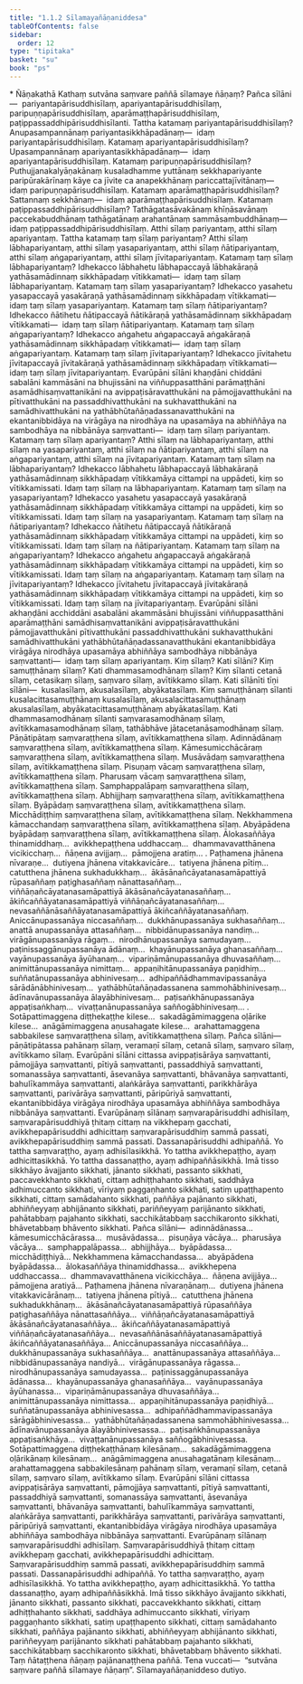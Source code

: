 ```yaml
---
title: "1.1.2 Sīlamayañāṇaniddesa"
tableOfContents: false
sidebar:
  order: 12
type: "tipitaka"
basket: "su"
book: "ps"
---
```



<DynamicBreadcrumb />

<Paragraph type="center" book="ps">
* Ñāṇakathā
</Paragraph>


<Division number="37" book="ps" bookNo="26" page="3">

<Paragraph number="285" book="ps">
Kathaṃ sutvāna saṃvare paññā sīlamaye ñāṇaṃ? Pañca sīlāni—  pariyantapārisuddhisīlaṃ, apariyantapārisuddhisīlaṃ, paripuṇṇapārisuddhisīlaṃ, aparāmaṭṭhapārisuddhisīlaṃ, paṭippassaddhipārisuddhisīlanti.
</Paragraph>

<Paragraph number="286" book="ps">
Tattha katamaṃ pariyantapārisuddhisīlaṃ? Anupasampannānaṃ pariyantasikkhāpadānaṃ—  idaṃ pariyantapārisuddhisīlaṃ.
</Paragraph>

<Paragraph number="287" book="ps">
Katamaṃ apariyantapārisuddhisīlaṃ? Upasampannānaṃ apariyantasikkhāpadānaṃ—  idaṃ apariyantapārisuddhisīlaṃ.
</Paragraph>

<Paragraph number="288" book="ps">
Katamaṃ paripuṇṇapārisuddhisīlaṃ? Puthujjanakalyāṇakānaṃ kusaladhamme yuttānaṃ sekkhapariyante paripūrakārīnaṃ kāye ca jīvite ca anapekkhānaṃ pariccattajīvitānaṃ—  idaṃ paripuṇṇapārisuddhisīlaṃ.
</Paragraph>

<Paragraph number="289" book="ps">
Katamaṃ aparāmaṭṭhapārisuddhisīlaṃ? Sattannaṃ sekkhānaṃ—  idaṃ aparāmaṭṭhapārisuddhisīlaṃ.
</Paragraph>

<Paragraph number="290" book="ps">
Katamaṃ paṭippassaddhipārisuddhisīlaṃ? Tathāgatasāvakānaṃ khīṇāsavānaṃ paccekabuddhānaṃ tathāgatānaṃ arahantānaṃ sammāsambuddhānaṃ—  idaṃ paṭippassaddhipārisuddhisīlaṃ.
</Paragraph>

</Division>
<Division number="38" book="ps" bookNo="26" page="3">

<Paragraph number="291" book="ps">
Atthi sīlaṃ pariyantaṃ, atthi sīlaṃ apariyantaṃ.
</Paragraph>

<Paragraph number="292" book="ps">
Tattha katamaṃ taṃ sīlaṃ pariyantaṃ? Atthi sīlaṃ lābhapariyantaṃ, atthi sīlaṃ yasapariyantaṃ, atthi sīlaṃ ñātipariyantaṃ, atthi sīlaṃ aṅgapariyantaṃ, atthi sīlaṃ jīvitapariyantaṃ.
</Paragraph>

<Paragraph number="293" book="ps">
Katamaṃ taṃ sīlaṃ lābhapariyantaṃ? Idhekacco lābhahetu lābhapaccayā lābhakāraṇā yathāsamādinnaṃ sikkhāpadaṃ vītikkamati—  idaṃ taṃ sīlaṃ lābhapariyantaṃ.
</Paragraph>

<Paragraph number="294" book="ps">
Katamaṃ taṃ sīlaṃ yasapariyantaṃ? Idhekacco yasahetu yasapaccayā yasakāraṇā yathāsamādinnaṃ sikkhāpadaṃ vītikkamati—  idaṃ taṃ sīlaṃ yasapariyantaṃ.
</Paragraph>

<Paragraph number="295" book="ps">
Katamaṃ taṃ sīlaṃ ñātipariyantaṃ? Idhekacco ñātihetu ñātipaccayā ñātikāraṇā yathāsamādinnaṃ sikkhāpadaṃ vītikkamati—  idaṃ taṃ sīlaṃ ñātipariyantaṃ.
</Paragraph>

<Paragraph number="296" book="ps">
Katamaṃ taṃ sīlaṃ aṅgapariyantaṃ? Idhekacco aṅgahetu aṅgapaccayā aṅgakāraṇā yathāsamādinnaṃ sikkhāpadaṃ vītikkamati—  idaṃ taṃ sīlaṃ aṅgapariyantaṃ.
</Paragraph>

<Paragraph number="297" book="ps">
Katamaṃ taṃ sīlaṃ jīvitapariyantaṃ? Idhekacco jīvitahetu jīvitapaccayā jīvitakāraṇā yathāsamādinnaṃ sikkhāpadaṃ vītikkamati—  idaṃ taṃ sīlaṃ jīvitapariyantaṃ. Evarūpāni sīlāni khaṇḍāni chiddāni sabalāni kammāsāni na bhujissāni na viññuppasatthāni parāmaṭṭhāni asamādhisaṃvattanikāni na avippaṭisāravatthukāni na pāmojjavatthukāni na pītivatthukāni na passaddhivatthukāni na sukhavatthukāni na samādhivatthukāni na yathābhūtañāṇadassanavatthukāni na ekantanibbidāya na virāgāya na nirodhāya na upasamāya na abhiññāya na sambodhāya na nibbānāya saṃvattanti—  idaṃ taṃ sīlaṃ pariyantaṃ.
</Paragraph>

<Paragraph number="298" book="ps">
Katamaṃ taṃ sīlaṃ apariyantaṃ? Atthi sīlaṃ na lābhapariyantaṃ, atthi sīlaṃ na yasapariyantaṃ, atthi sīlaṃ na ñātipariyantaṃ, atthi sīlaṃ na aṅgapariyantaṃ, atthi sīlaṃ na jīvitapariyantaṃ.
</Paragraph>

<Paragraph number="299" book="ps">
Katamaṃ taṃ sīlaṃ na lābhapariyantaṃ? Idhekacco lābhahetu lābhapaccayā lābhakāraṇā yathāsamādinnaṃ sikkhāpadaṃ vītikkamāya cittampi na uppādeti, kiṃ so vītikkamissati. Idaṃ taṃ sīlaṃ na lābhapariyantaṃ.
</Paragraph>

<Paragraph number="300" book="ps">
Katamaṃ taṃ sīlaṃ na yasapariyantaṃ? Idhekacco yasahetu yasapaccayā yasakāraṇā yathāsamādinnaṃ sikkhāpadaṃ vītikkamāya cittampi na uppādeti, kiṃ so vītikkamissati. Idaṃ taṃ sīlaṃ na yasapariyantaṃ.
</Paragraph>

<Paragraph number="301" book="ps">
Katamaṃ taṃ sīlaṃ na ñātipariyantaṃ? Idhekacco ñātihetu ñātipaccayā ñātikāraṇā yathāsamādinnaṃ sikkhāpadaṃ vītikkamāya cittampi na uppādeti, kiṃ so vītikkamissati. Idaṃ taṃ sīlaṃ na ñātipariyantaṃ.
</Paragraph>

<Paragraph number="302" book="ps">
Katamaṃ taṃ sīlaṃ na aṅgapariyantaṃ? Idhekacco aṅgahetu aṅgapaccayā aṅgakāraṇā yathāsamādinnaṃ sikkhāpadaṃ vītikkamāya cittampi na uppādeti, kiṃ so vītikkamissati. Idaṃ taṃ sīlaṃ na aṅgapariyantaṃ.
</Paragraph>

<Paragraph number="303" book="ps">
Katamaṃ taṃ sīlaṃ na jīvitapariyantaṃ? Idhekacco jīvitahetu jīvitapaccayā jīvitakāraṇā yathāsamādinnaṃ sikkhāpadaṃ vītikkamāya cittampi na uppādeti, kiṃ so vītikkamissati. Idaṃ taṃ sīlaṃ na jīvitapariyantaṃ. Evarūpāni sīlāni akhaṇḍāni acchiddāni asabalāni akammāsāni bhujissāni viññuppasatthāni aparāmaṭṭhāni samādhisaṃvattanikāni avippaṭisāravatthukāni pāmojjavatthukāni pītivatthukāni passaddhivatthukāni sukhavatthukāni samādhivatthukāni yathābhūtañāṇadassanavatthukāni ekantanibbidāya virāgāya nirodhāya upasamāya abhiññāya sambodhāya nibbānāya saṃvattanti—  idaṃ taṃ sīlaṃ apariyantaṃ.
</Paragraph>

</Division>
<Division number="39" book="ps" bookNo="26" page="3">

<Paragraph number="304" book="ps">
Kiṃ sīlaṃ? Kati sīlāni? Kiṃ samuṭṭhānaṃ sīlaṃ? Kati dhammasamodhānaṃ sīlaṃ?
</Paragraph>

<Paragraph number="305" book="ps">
<Emphasis>Kiṃ sīlan</Emphasis>ti cetanā sīlaṃ, cetasikaṃ sīlaṃ, saṃvaro sīlaṃ, avītikkamo sīlaṃ.
</Paragraph>

<Paragraph number="306" book="ps">
<Emphasis>Kati sīlānī</Emphasis>ti tīṇi sīlāni—  kusalasīlaṃ, akusalasīlaṃ, abyākatasīlaṃ.
</Paragraph>

<Paragraph number="307" book="ps">
<Emphasis>Kiṃ samuṭṭhānaṃ sīlan</Emphasis>ti kusalacittasamuṭṭhānaṃ kusalasīlaṃ, akusalacittasamuṭṭhānaṃ akusalasīlaṃ, abyākatacittasamuṭṭhānaṃ abyākatasīlaṃ.
</Paragraph>

<Paragraph number="308" book="ps">
<Emphasis>Kati dhammasamodhānaṃ sīlan</Emphasis>ti saṃvarasamodhānaṃ sīlaṃ, avītikkamasamodhānaṃ sīlaṃ, tathābhāve jātacetanāsamodhānaṃ sīlaṃ.
</Paragraph>

</Division>
<Division number="40" book="ps" bookNo="26" page="3">

<Paragraph number="309" book="ps">
Pāṇātipātaṃ saṃvaraṭṭhena sīlaṃ, avītikkamaṭṭhena sīlaṃ. Adinnādānaṃ saṃvaraṭṭhena sīlaṃ, avītikkamaṭṭhena sīlaṃ. Kāmesumicchācāraṃ saṃvaraṭṭhena sīlaṃ, avītikkamaṭṭhena sīlaṃ. Musāvādaṃ saṃvaraṭṭhena sīlaṃ, avītikkamaṭṭhena sīlaṃ. Pisuṇaṃ vācaṃ saṃvaraṭṭhena sīlaṃ, avītikkamaṭṭhena sīlaṃ. Pharusaṃ vācaṃ saṃvaraṭṭhena sīlaṃ, avītikkamaṭṭhena sīlaṃ. Samphappalāpaṃ saṃvaraṭṭhena sīlaṃ, avītikkamaṭṭhena sīlaṃ. Abhijjhaṃ saṃvaraṭṭhena sīlaṃ, avītikkamaṭṭhena sīlaṃ. Byāpādaṃ saṃvaraṭṭhena sīlaṃ, avītikkamaṭṭhena sīlaṃ. Micchādiṭṭhiṃ saṃvaraṭṭhena sīlaṃ, avītikkamaṭṭhena sīlaṃ.
</Paragraph>

<Paragraph number="310" book="ps">
Nekkhammena kāmacchandaṃ saṃvaraṭṭhena sīlaṃ, avītikkamaṭṭhena sīlaṃ. Abyāpādena byāpādaṃ saṃvaraṭṭhena sīlaṃ, avītikkamaṭṭhena sīlaṃ. Ālokasaññāya thinamiddhaṃ…  avikkhepaṭṭhena uddhaccaṃ…  dhammavavatthānena vicikicchaṃ…  ñāṇena avijjaṃ…  pāmojjena aratiṃ… .
</Paragraph>

<Paragraph number="311" book="ps">
Paṭhamena jhānena nīvaraṇe…  dutiyena jhānena vitakkavicāre…  tatiyena jhānena pītiṃ…  catutthena jhānena sukhadukkhaṃ…  ākāsānañcāyatanasamāpattiyā rūpasaññaṃ paṭighasaññaṃ nānattasaññaṃ…  viññāṇañcāyatanasamāpattiyā ākāsānañcāyatanasaññaṃ…  ākiñcaññāyatanasamāpattiyā viññāṇañcāyatanasaññaṃ…  nevasaññānāsaññāyatanasamāpattiyā ākiñcaññāyatanasaññaṃ.
</Paragraph>

<Paragraph number="312" book="ps">
Aniccānupassanāya niccasaññaṃ…  dukkhānupassanāya sukhasaññaṃ…  anattā anupassanāya attasaññaṃ…  nibbidānupassanāya nandiṃ…  virāgānupassanāya rāgaṃ…  nirodhānupassanāya samudayaṃ…  paṭinissaggānupassanāya ādānaṃ…  khayānupassanāya ghanasaññaṃ…  vayānupassanāya āyūhanaṃ…  vipariṇāmānupassanāya dhuvasaññaṃ…  animittānupassanāya nimittaṃ…  appaṇihitānupassanāya paṇidhiṃ…  suññatānupassanāya abhinivesaṃ…  adhipaññādhammavipassanāya sārādānābhinivesaṃ…  yathābhūtañāṇadassanena sammohābhinivesaṃ…  ādīnavānupassanāya ālayābhinivesaṃ…  paṭisaṅkhānupassanāya appaṭisaṅkhaṃ…  vivaṭṭanānupassanāya saññogābhinivesaṃ… .
</Paragraph>

<Paragraph number="313" book="ps">
Sotāpattimaggena diṭṭhekaṭṭhe kilese…  sakadāgāmimaggena oḷārike kilese…  anāgāmimaggena aṇusahagate kilese…  arahattamaggena sabbakilese saṃvaraṭṭhena sīlaṃ, avītikkamaṭṭhena sīlaṃ.
</Paragraph>

</Division>
<Division number="41" book="ps" bookNo="26" page="3">

<Paragraph number="314" book="ps">
Pañca sīlāni—  pāṇātipātassa pahānaṃ sīlaṃ, veramaṇī sīlaṃ, cetanā sīlaṃ, saṃvaro sīlaṃ, avītikkamo sīlaṃ. Evarūpāni sīlāni cittassa avippaṭisārāya saṃvattanti, pāmojjāya saṃvattanti, pītiyā saṃvattanti, passaddhiyā saṃvattanti, somanassāya saṃvattanti, āsevanāya saṃvattanti, bhāvanāya saṃvattanti, bahulīkammāya saṃvattanti, alaṅkārāya saṃvattanti, parikkhārāya saṃvattanti, parivārāya saṃvattanti, pāripūriyā saṃvattanti, ekantanibbidāya virāgāya nirodhāya upasamāya abhiññāya sambodhāya nibbānāya saṃvattanti.
</Paragraph>

</Division>
<Division number="42" book="ps" bookNo="26" page="3">

<Paragraph number="315" book="ps">
Evarūpānaṃ sīlānaṃ saṃvarapārisuddhi adhisīlaṃ, saṃvarapārisuddhiyā ṭhitaṃ cittaṃ na vikkhepaṃ gacchati, avikkhepapārisuddhi adhicittaṃ saṃvarapārisuddhiṃ sammā passati, avikkhepapārisuddhiṃ sammā passati. Dassanapārisuddhi adhipaññā. Yo tattha saṃvaraṭṭho, ayaṃ adhisīlasikkhā. Yo tattha avikkhepaṭṭho, ayaṃ adhicittasikkhā. Yo tattha dassanaṭṭho, ayaṃ adhipaññāsikkhā.
</Paragraph>

<Paragraph number="316" book="ps">
Imā tisso sikkhāyo āvajjanto sikkhati, jānanto sikkhati, passanto sikkhati, paccavekkhanto sikkhati, cittaṃ adhiṭṭhahanto sikkhati, saddhāya adhimuccanto sikkhati, vīriyaṃ paggaṇhanto sikkhati, satiṃ upaṭṭhapento sikkhati, cittaṃ samādahanto sikkhati, paññāya pajānanto sikkhati, abhiññeyyaṃ abhijānanto sikkhati, pariññeyyaṃ parijānanto sikkhati, pahātabbaṃ pajahanto sikkhati, sacchikātabbaṃ sacchikaronto sikkhati, bhāvetabbaṃ bhāvento sikkhati.
</Paragraph>

<Paragraph number="317" book="ps">
Pañca sīlāni—  adinnādānassa…  kāmesumicchācārassa…  musāvādassa…  pisuṇāya vācāya…  pharusāya vācāya…  samphappalāpassa…  abhijjhāya…  byāpādassa…  micchādiṭṭhiyā…
</Paragraph>

<Paragraph number="318" book="ps">
Nekkhammena kāmacchandassa…  abyāpādena byāpādassa…  ālokasaññāya thinamiddhassa…  avikkhepena uddhaccassa…  dhammavavatthānena vicikicchāya…  ñāṇena avijjāya…  pāmojjena aratiyā…
</Paragraph>

<Paragraph number="319" book="ps">
Paṭhamena jhānena nīvaraṇānaṃ…  dutiyena jhānena vitakkavicārānaṃ…  tatiyena jhānena pītiyā…  catutthena jhānena sukhadukkhānaṃ…  ākāsānañcāyatanasamāpattiyā rūpasaññāya paṭighasaññāya nānattasaññāya…  viññāṇañcāyatanasamāpattiyā ākāsānañcāyatanasaññāya…  ākiñcaññāyatanasamāpattiyā viññāṇañcāyatanasaññāya…  nevasaññānāsaññāyatanasamāpattiyā ākiñcaññāyatanasaññāya…
</Paragraph>

<Paragraph number="320" book="ps">
Aniccānupassanāya niccasaññāya…  dukkhānupassanāya sukhasaññāya…  anattānupassanāya attasaññāya…  nibbidānupassanāya nandiyā…  virāgānupassanāya rāgassa…  nirodhānupassanāya samudayassa…  paṭinissaggānupassanāya ādānassa…  khayānupassanāya ghanasaññāya…  vayānupassanāya āyūhanassa…  vipariṇāmānupassanāya dhuvasaññāya…  animittānupassanāya nimittassa…  appaṇihitānupassanāya paṇidhiyā…  suññatānupassanāya abhinivesassa…  adhipaññādhammavipassanāya sārāgābhinivesassa…  yathābhūtañāṇadassanena sammohābhinivesassa…  ādīnavānupassanāya ālayābhinivesassa…  paṭisaṅkhānupassanāya appaṭisaṅkhāya…  vivaṭṭanānupassanāya saññogābhinivesassa.
</Paragraph>

<Paragraph number="321" book="ps">
Sotāpattimaggena diṭṭhekaṭṭhānaṃ kilesānaṃ…  sakadāgāmimaggena oḷārikānaṃ kilesānaṃ…  anāgāmimaggena anusahagatānaṃ kilesānaṃ…  arahattamaggena sabbakilesānaṃ pahānaṃ sīlaṃ, veramaṇī sīlaṃ, cetanā sīlaṃ, saṃvaro sīlaṃ, avītikkamo sīlaṃ. Evarūpāni sīlāni cittassa avippaṭisārāya saṃvattanti, pāmojjāya saṃvattanti, pītiyā saṃvattanti, passaddhiyā saṃvattanti, somanassāya saṃvattanti, āsevanāya saṃvattanti, bhāvanāya saṃvattanti, bahulīkammāya saṃvattanti, alaṅkārāya saṃvattanti, parikkhārāya saṃvattanti, parivārāya saṃvattanti, pāripūriyā saṃvattanti, ekantanibbidāya virāgāya nirodhāya upasamāya abhiññāya sambodhāya nibbānāya saṃvattanti.
</Paragraph>

<Paragraph number="322" book="ps">
Evarūpānaṃ sīlānaṃ saṃvarapārisuddhi adhisīlaṃ. Saṃvarapārisuddhiyā ṭhitaṃ cittaṃ avikkhepaṃ gacchati, avikkhepapārisuddhi adhicittaṃ. Saṃvarapārisuddhiṃ sammā passati, avikkhepapārisuddhiṃ sammā passati. Dassanapārisuddhi adhipaññā. Yo tattha saṃvaraṭṭho, ayaṃ adhisīlasikkhā. Yo tattha avikkhepaṭṭho, ayaṃ adhicittasikkhā. Yo tattha dassanaṭṭho, ayaṃ adhipaññāsikkhā. Imā tisso sikkhāyo āvajjanto sikkhati, jānanto sikkhati, passanto sikkhati, paccavekkhanto sikkhati, cittaṃ adhiṭṭhahanto sikkhati, saddhāya adhimuccanto sikkhati, vīriyaṃ paggaṇhanto sikkhati, satiṃ upaṭṭhapento sikkhati, cittaṃ samādahanto sikkhati, paññāya pajānanto sikkhati, abhiññeyyaṃ abhijānanto sikkhati, pariññeyyaṃ parijānanto sikkhati pahātabbaṃ pajahanto sikkhati, sacchikātabbaṃ sacchikaronto sikkhati, bhāvetabbaṃ bhāvento sikkhati. Taṃ ñātaṭṭhena ñāṇaṃ pajānanaṭṭhena paññā. Tena vuccati—  “sutvāna saṃvare paññā sīlamaye ñāṇaṃ”.

</Paragraph>
</Division>

<Paragraph number="323" type="center" book="ps">
Sīlamayañāṇaniddeso dutiyo.
</Paragraph>